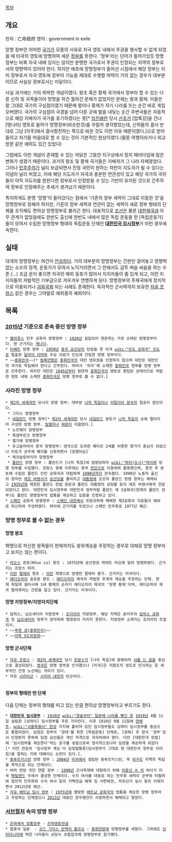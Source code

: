 [[목차]]

== 개요 ==
한자 : 亡命政府
영어 : government in exile

망명 정부란 어떠한 [[국가]]가 모종의 사유로 자국 영토 내에서 주권을 행사할 수 없게 되었을 때 타국의 영토에 망명하여 세운 [[정부]]를 뜻한다. '정부'라는 단어가 들어가있듯 망명정부는 비록 자국 내에 있지는 않지만 분명한 국가로서 주권이 인정되는 지역의 정부로서의 영향력이 있어야 한다. 하지만 애초에 망명정부가 들어선 시점에서 해당 정부는 이미 정부로서 자국 영토에 정부의 기능을 제대로 수행할 여력이 거의 없는 경우가 대부분이므로 사실상 정부로서는 미달이다.

사실 과거에는 거의 희박한 개념이였다. 왕조 혹은 황제 국가에서 정부라 할 수 있는 다른 신하 및 귀족들이야 망명을 하건 뭘하건 문제가 없었지만 문제는 왕과 황제. 이들은 말 그대로 국가의 구심점이였기 때문에 왕이나 황제가 자기 나라를 뜨는 순간 바로 게임 오버였다. 국가의 구심점이 국경을 넘어 다른 곳에 발을 내딯는 순간 주변국들은 자동적으로 해당 지배자가 국가를 포기하겠다는 뜻[* [[임진왜란]] 당시 [[선조]]가 [압록강]을 건너 [명나라] 영토로 들어가 망명정부(비슷한것)를 꾸릴까 생각했었는데, 신하들의 결사 반대로 그냥 [의주]에서 결사항전하는 쪽으로 바꾼 것도 이런 이유 때문이였다.]으로 받아들이고 자기들 마음대로 할 수 있는 것이 기본적인 현상이였다.(물론 여행이라거나 외교 방문 같은 예외도 있긴 있었다)

그럼에도 이런 개념이 존재할 수 있는 까닭은 그동안 지구상에서 정치 패러다임에 많은 변화가 생겼기 때문이다. 과거의 왕조 및 황제 국가들은 지배자가 그 나라 자체였었다. 그러나 [[민주주의]]가 널리 보급되면서 진정 국민이 원하는 자만이 지도자가 될 수 있다는 이념이 널리 퍼졌고, 이에 해당 지도자가 자국과 충분한 연관성이 있고 해당 국가의 국민들이 아직 지도자를 원한다면 정부로서 인정받을 수 있는 기반이 유지된 것으로 간주하여 정부로 인정해주는 추세가 생겨났기 때문이다.

특이하게도 분명 '망명'이 들어갔다는 점에서 '기존의 정부 세력이 그대로 이동한 것'을 망명정부로 칭해야 하지만, 기존의 정부 세력과 연관이 없는 세력이 새로 정부 형태의 단체를 조직해도 편의상 망명정부로 불리곤 한다. 대표적으로 [[조선]]은 물론 [[대한제국]]과 아무 관계가 없었음에도 한반도 출신에 한반도 내에서 많은 독립 운동을 한 [독립운동가]들이 모여서 수립한 망명정부 형태의 독립운동 단체인 '''[[대한민국 임시정부]]'''가 이런 경우에 속한다.

== 실태 ==
대개의 망명정부는 여건이 [[안습]]하다. 거의 대부분의 망명정부는 간판만 걸어놓고 영향력 없는 소수의 정객, 운동가가 모여서 노닥거리면서 그 안에서도 감투 벼슬 싸움을 하는 수준.(…) 조금 운이 좋으면 자국민 해외 동포가 많아서 지지자들이 좀 있게 되고, 이런 지지자들의 자발적인 기부금으로 겨우겨우 연명하게 된다. 망명정부의 주재국에게 정치적으로 이용되거나 [[괴뢰국]]화 되는 사례도 존재한다. 독자적인 군사력까지 보유한 [[자유 프랑스]] 같은 경우는 그야말로 예외중의 예외이다.

== 목록 ==
=== [[2015년]] 기준으로 존속 중인 망명 정부 ===
 * [[벨라루스]] 민주 공화국 망명정부 : [[1920년]] 설립되어 현존하는 가장 오래된 망명정부이다. 현 근거지는 [[캐나다]].
 * [[티베트]] 망명 정부 : [[1959년]] [[중국 공산당]]의 탄압을 못 이겨 [[wiki:"인도 공화국" 인도]]로 탈출한 [[달라이 라마]]와 주요 각료가 인도에 건립한 망명 정부이다.
 * ~~[[중화민국]]~~[* [[범록연맹]]은 [[중화민국]]의 대만 영유권을 인정하지 않으며 대만은 대만인의 국가로 독립해야 한다고 간주한다. 따라서 '외국'에 소재한 [[중화민국]] 정부를 망명 정부로 간주한다. 하지만 대만은 [[1945년]]부터 엄연히 [[중화민국]]의 영토로 편입된 상태이므로 적법한 영토 내에 소재한 [[중화민국]]은 망명 정부로 볼 수 없다.]

=== 사라진 망명 정부 ===
 * [[제2차 세계대전]] 당시의 망명 정부: 대부분 [[나치 독일]]이나 [[이탈리아 왕국]]의 침공이 원인이다.
  * 그리스 망명정부
  * [[네덜란드]] 망명 정부[* [[제2차 세계대전]] 당시 [[네덜란드]] 본토가 [[나치 독일]]의 손에 떨어지자 구성한 망명 정부. [[빌헬미나]] [[여왕]]이 이끌었다.]
  * 노르웨이 망명정부
  * 룩셈부르크 망명정부
  * 벨기에 망명정부
  * 유고슬라비아 왕국 망명정부: 영국으로 도피한 페타르 2세를 비롯한 왕가가 중심이 되었으나 티토가 군주제 폐지를 선포하면서 [망했어요]
  * 체코슬로바키아 망명정부
  * [[폴란드]] 망명 정부 : 폴란드가 [나치 독일]에 점령당하자 [[wiki:"파리(도시)"파리]]에 망명 정부를 수립했다. 프랑스 항복 이후에는 영국 [[런던]]으로 이동하여 활동했으며, 종전 후 본토에 수립된 폴란드 인민 공화국과 대립하며 [[1990년]]까지 존속했다. 1990년 노동자 출신의 정치인 [[레흐 바웬사]]가 [[공산당]]을 물리치고 [[대통령]]에 오르자 폴란드 망명 정부는 해체되고 [[1935년]]에 제정된 폴란드 헌법 원문과 폴란드 대통령의 상징물 등이 레흐 바웬사에게 전달되었다고 한다. 대한민국 임시정부와 대한민국 정부처럼 폴란드 제 3공화국(현재의 폴란드 정부)도 폴란드 망명정부의 법통을 계승하고 있음을 인정하고 있다.
 * [[스페인]] 공화국 망명정부 : [[스페인 내전]]에서 프랑코파에 패배한 제2공화국 각료들이 해외로 피신하여 구성하였다. 파리에 근거지를 두었으나 스페인 민주화로 1977년 해산.

=== 망명 정부로 볼 수 없는 경우 ===
==== 망명 왕조 ====
혁명으로 피신한 왕족들이 현재까지도 왕위계승을 주장하는 경우로 대체로 망명 정부라고 보지는 않는 편이다.

 * [[라오스]] 쿤로(Khun Lo) 왕조 : 1975년에 공산정권 파테트 라오에 밀려 망명하였다. 근거지는 프랑스 파리.
 * [[이란]] [[팔레비]] 왕조 : [[이란]] 혁명으로 망명한 팔레비 황가. 근거지는 미국이다.
 * [[에티오피아]] 솔로몬 왕조 : [[에티오피아]] 제국의 적법한 후계자 계승을 주장하는 단체. 현재 하일레 셀라시에 1세 황제의 손자가 에티오피아 제국의 '망명 황제'이며, 에티오피아 제국 협의회라는 간판을 달고 있다. 근거지는 미국이다.

==== 망명 지방정부/지방자치단체 ====
 * 압하스, 남오세티야 지방정부 : [[조지아(국가)|조지아]]의 지방정부. 해당 지역은 분리주의 [[압하스 공화국]] 및 [[남오세티아]] 정부가 장악하여 행정권이 미치지 못한다. 지방정부 소재지는 조지아의 트빌리시.
 * ~~[[푸젠 성(중화민국)]]~~
 * ~~[[이북 5도청|이북 5도위원회]]~~
==== 망명 군사단체 ====
 * [[자유 프랑스]] : [[제2차 세계대전]] 당시 [[프랑스]]가 [나치 독일]에 항복하자 [[샤를 드 골]]을 중심으로 결성되었다. [[영국]]은 망명 정부로 인식했으나 [미국]은 저항조직 정도로 인식하는 등 세부적인 인정 노선에는 차이가 있다.
 * 자유 [[시리아]]군 : [[시리아 내전]]의 반군이다.
  
==== 정부의 형태만 띤 단체 ====
다음 단체는 정부의 형태를 띠고 있는 만큼 편의상 망명정부라고 부르기도 한다.
 * '''[[대한민국 임시정부]]''' : [[1910년]] [[wiki:"경술국치" 일본에 나라를 뺏긴 후]] [[1919년]] 4월 11일 설립한 [상하이] 임시정부를 주로 가리킨다. 이후 1919년 9월 11일에 [[연해주]], [[wiki:"서울특별시" 한성]] 각지에 흩어져 있던 임시정부들도 상하이 임시정부를 중심으로 통합되었다. 임정은 정부의 '형태'를 취한 [독립운동] 단체로, [광복] 후 정식 '정부'로서 인정받지 못하여 임정 요인들은 개인 자격으로 귀국하여야 했다. 다만 [대한민국 헌법]에 '임시정부를 계승한다'라는 문구를 넣음으로써 형식적으로나마 임정을 계승하게 되었다[* 다만 전문의 '임시정부 계승'이 임정법통론(임시정부가 그대로 현 대한민국 정부로 이어짐)을 말하는 지에 대해서는 논란이 있다.].
 * [[동투르키스탄]] 망명 정부 : [[2004년]] [[미국]]에서 설립된 동투르키스탄, 즉 [[위구르]] 지역의 독립을 목적으로 하는 단체이다.
 * 버마 연방 국민 연합 정부 : [[1990년]] 군사독재에 대항하기 위해 [[아웅산 수 치]] 여사가 미국 [[메릴랜드]] 주에서 결성한 단체이다. 수치 여사를 대표로 하는 민주화 세력이 군부와 타협하여 점진적 민주화와 수치 여사 등의 가택연금 해제 및 사면복권, 자유선거 실시 등이 이뤄지면서 2012년에 해산.
 * [[자유 베트남 임시 정부]] : [[1975년]]에 멸망한 [[베트남 공화국]]의 법통을 계승한 망명 정부라고 주장하는 단체였으나 [[2013년]] 대표인 응우웬칸이 사망하면서 해체되고 말았다.


=== [[서브컬처]] 속의 망명 정부 ===
 * [[은하제국 정통정부]] - [[은하영웅전설]]
 * 합중국 일본  - [[코드 기아스 반역의 를르슈]] : [[중화연방]]에 망명정부를 세웠다. 그외에도 [[신성 브리타니아 제국|브리타니아]]에 먹힌 나라들이 상당수 초합집국에 망명정부로 참가했다.
